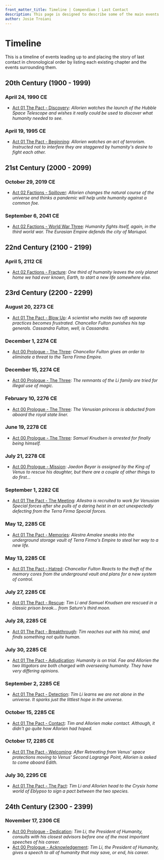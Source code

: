 ```yaml
---
front_matter_title: Timeline | Compendium | Last Contact
description: This page is designed to describe some of the main events leading up to the story of the Last Contact universe. As well as be a view to see the chapters of Last Contact in chronological order.
author: Josie Troiani
---
```

# Timeline

This is a timeline of events leading up to and placing the story of last contact in chronological order by listing each existing chapter and the events surrounding them.

## 20th Century (1900 - 1999)

### April 24, 1990 CE

- [Act 01 The Pact - Discovery](/lastcontact/thepact/discovery): *Allorien watches the launch of the Hubble Space Telescope and wishes it really could be used to discover what humanity needed to see.*

### April 19, 1995 CE

- [Act 01 The Pact - Beginning](/lastcontact/thepact/beginning): *Allorien watches an act of terrorism. Instructed not to interfere they are staggered by humanity's desire to fight each other.*

## 21st Century (2000 - 2099)

### October 29, 2019 CE

- [Act 02 Factions - Spillover](/lastcontact/factions/spillover): *Allorien changes the natural course of the universe and thinks a pandemic will help unite humanity against a common foe.*

### September 6, 2041 CE

- [Act 02 Factions - World War Three](/lastcontact/factions/worldwarthree): *Humanity fights itself, again, in the third world war. The Eurasian Empire defends the city of Mariupol.*

## 22nd Century (2100 - 2199)

### April 5, 2112 CE

- [Act 02 Factions - Fracture](/lastcontact/factions/fracture): *One third of humanity leaves the only planet home we had ever known, Earth, to start a new life somewhere else.*

## 23rd Century (2200 - 2299)

### August 20, 2273 CE

- [Act 01 The Pact - Blow Up](/lastcontact/thepact/blowup): *A scientist who melds two oft separate practices becomes frustrated. Chancellor Fulton punishes his top generals. Cassandra Fulton, well, is Cassandra.*

### December 1, 2274 CE

- [Act 00 Prologue - The Three](/lastcontact/prologue/thethree): *Chancellor Fulton gives an order to eliminate a threat to the Terra Firma Empire.*

### December 15, 2274 CE

- [Act 00 Prologue - The Three](/lastcontact/prologue/thethree): *The remnants of the Li family are tried for illegal use of magic.*

### February 10, 2276 CE

- [Act 00 Prologue - The Three](/lastcontact/prologue/thethree): *The Venusian princess is abducted from aboard the royal state liner.*

### June 19, 2278 CE

- [Act 00 Prologue - The Three](/lastcontact/prologue/thethree): *Samuel Knudsen is arrested for finally being himself.*

### July 21, 2278 CE

- [Act 00 Prologue - Mission](/lastcontact/prologue/mission): *Jaedon Beyar is assigned by the King of Venus to rescue his daughter, but there are a couple of other things to do first...*

### September 1, 2282 CE

- [Act 01 The Pact - The Meeting](/lastcontact/thepact/themeeting): *Allestra is recruited to work for Venusian Special forces after she pulls of a daring heist in an act unexpectedly defecting from the Terra Firma Special forces.*

### May 12, 2285 CE

- [Act 01 The Pact - Memories](/lastcontact/thepact/memories): *Alestra Amalee sneaks into the underground storage vault of Terra Firma's Empire to steal her way to a new life.*

### May 13, 2285 CE

- [Act 01 The Pact - Hatred](/lastcontact/thepact/hatred): *Chancellor Fulton Reacts to the theft of the memory cores from the underground vault and plans for a new system of control.*

### July 27, 2285 CE

- [Act 01 The Pact - Rescue](/lastcontact/thepact/rescue): *Tim Li and Samuel Knudsen are rescued in a classic prison break... from Saturn's third moon.*

### July 28, 2285 CE

- [Act 01 The Pact - Breakthrough](/lastcontact/thepact/breakthrough): *Tim reaches out with his mind, and finds something not quite human.*

### July 30, 2285 CE

- [Act 01 The Pact - Adjudication](/lastcontact/thepact/adjudication): *Humanity is on trial. Fae and Allorien the two litigators are both charged with overseeing humanity. They have very differing opinions.*

### September 2, 2285 CE

- [Act 01 The Pact - Detection](/lastcontact/thepact/detection): *Tim Li learns we are not alone in the universe. It sparks just the littlest hope in the universe.*

### October 15, 2285 CE

- [Act 01 The Pact - Contact](/lastcontact/thepact/contact): *Tim and Allorien make contact. Although, it didn't go quite how Allorien had hoped.*

### October 17, 2285 CE

- [Act 01 The Pact - Welcoming](/lastcontact/thepact/welcoming): *After Retreating from Venus' space protections moving to Venus' Second Lagrange Point, Allorien is asked to come aboard Edith.*

### July 30, 2295 CE

- [Act 01 The Pact - The Pact](/lastcontact/thepact/pactchapter): *Tim Li and Allorien head to the Crysix home world of Eblypso to sign a pact between the two species.*

## 24th Century (2300 - 2399)

### November 17, 2306 CE

- [Act 00 Prologue - Dedication](/lastcontact/prologue/dedication): *Tim Li, the President of Humanity, consults with his closest advisors before one of the most important speeches of his career.*
- [Act 00 Prologue - Acknowledgement](/lastcontact/prologue/acknowledgement): *Tim Li, the President of Humanity, gives a speech to all of humanity that may save, or end, his career.*
